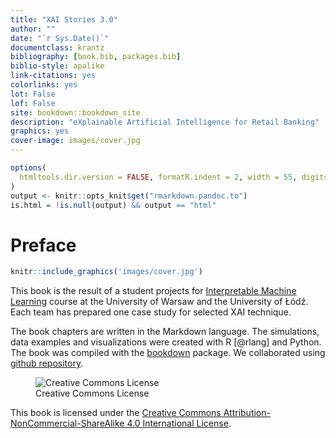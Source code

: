 ```yaml
--- 
title: "XAI Stories 3.0"
author: ""
date: "`r Sys.Date()`"
documentclass: krantz
bibliography: [book.bib, packages.bib]
biblio-style: apalike
link-citations: yes
colorlinks: yes
lot: False 
lof: False
site: bookdown::bookdown_site
description: "eXplainable Artificial Intelligence for Retail Banking"
graphics: yes
cover-image: images/cover.jpg
---
```


```r
options(
  htmltools.dir.version = FALSE, formatR.indent = 2, width = 55, digits = 4
)
output <- knitr::opts_knit$get("rmarkdown.pandoc.to")
is.html = !is.null(output) && output == "html"
```

# Preface {-}

```r
knitr::include_graphics('images/cover.jpg')
```

This book is the result of a student projects for [Interpretable Machine Learning](https://github.com/MI2-Education/InterpretableMachineLearning2022) course at the University of Warsaw and the University of Łódź. Each team has prepared one case study for selected XAI technique.

The book chapters are written in the Markdown language.
The simulations, data examples and visualizations were created with R [@rlang] and Python.
The book was compiled with the [bookdown](https://bookdown.org/) package.
We collaborated using [github repository](https://github.com/pbiecek/xai_stories_3).

![Creative Commons License](images/by-nc-sa.png)

This book is licensed under the [Creative Commons Attribution-NonCommercial-ShareAlike 4.0 International License](http://creativecommons.org/licenses/by-nc-sa/4.0/).

\mainmatter

